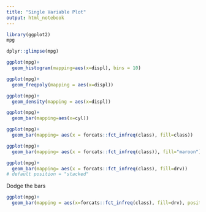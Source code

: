 ```yaml
---
title: "Single Variable Plot"
output: html_notebook
---
```


```r
library(ggplot2)
mpg
```

```r
dplyr::glimpse(mpg)
```

```r
ggplot(mpg)+
  geom_histogram(mapping=aes(x=displ), bins = 10)
```






```r
ggplot(mpg)+
  geom_freqpoly(mapping = aes(x=displ))
```

```r
ggplot(mpg)+
  geom_density(mapping = aes(x=displ))
```





```r
ggplot(mpg)+
  geom_bar(mapping=aes(x=cyl))
```



```r
ggplot(mpg)+
  geom_bar(mapping= aes(x = forcats::fct_infreq(class), fill=class))
```

```r
ggplot(mpg)+
  geom_bar(mapping= aes(x = forcats::fct_infreq(class)), fill="maroon")
```


```r
ggplot(mpg)+
  geom_bar(mapping= aes(x = forcats::fct_infreq(class), fill=drv))
# default position = "stacked"
```


Dodge the bars
```r
ggplot(mpg)+
  geom_bar(mapping = aes(x=forcats::fct_infreq(class), fill=drv), position= "dodge")
```

